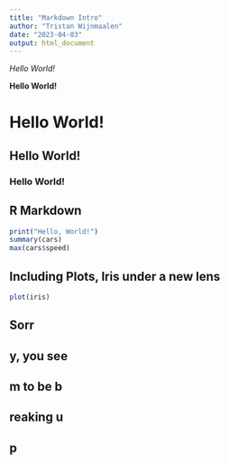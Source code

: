 ```yaml
---
title: "Markdown Intro"
author: "Tristan Wijnmaalen"
date: "2023-04-03"
output: html_document
---
```

*Hello World!*

**Hello World!**

# Hello World!

## Hello World!

### Hello World!

## R Markdown

```r
print("Hello, World!")
summary(cars)
max(cars$speed)
```

## Including Plots, Iris under a new lens


```r
plot(iris)
```

Sorr
---
y, you see
---
m to be b
---
reaking u
---
p
---